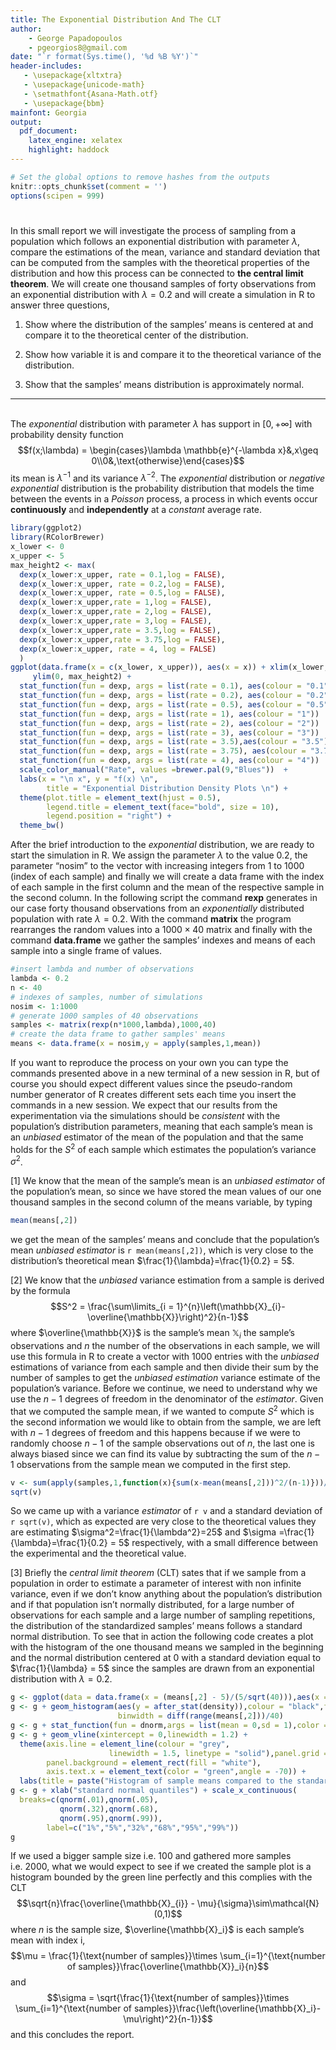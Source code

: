 ```yaml
---
title: The Exponential Distribution And The CLT
author: 
    - George Papadopoulos 
    - pgeorgios8@gmail.com
date: "`r format(Sys.time(), '%d %B %Y')`"
header-includes:
   - \usepackage{xltxtra}
   - \usepackage{unicode-math}
   - \setmathfont{Asana-Math.otf}
   - \usepackage{bbm}
mainfont: Georgia
output:
  pdf_document:
    latex_engine: xelatex
    highlight: haddock
---
```


```r
# Set the global options to remove hashes from the outputs
knitr::opts_chunk$set(comment = '')
options(scipen = 999)
```
# \textcolor{red}{abstract}
  In this small report we will investigate the process of sampling from a
  population which follows an exponential distribution with parameter $\lambda$, compare
  the estimations of the mean, variance and standard deviation that can be computed
  from the samples with the theoretical properties of the distribution and how this
  process can be connected to __the central limit theorem__. We will create one thousand
  samples of forty observations from an exponential distribution with $\lambda = 0.2$
  and will create a simulation in R to answer three questions,
  
  1. Show where the distribution of the samples’ means is centered at and compare it to the theoretical
  center of the distribution.
  
  2. Show how variable it is and compare it to the theoretical variance of the distribution.
  
  3. Show that the samples’ means distribution is approximately normal.</br>
  
----
</br> The *exponential* distribution with parameter $\lambda$ has support in $[0,+\infty]$ with probability density
function $$f(x;\lambda) = \begin{cases}\lambda \mathbb{e}^{-\lambda x}&,x\geq 0\\0&,\text{otherwise}\end{cases}$$ its
mean is $\lambda^{-1}$ and its variance $\lambda^{-2}$. The *exponential* distribution or *negative exponential*
distribution is the probability distribution that models the time between the events in a *Poisson* process, 
a process in which events occur **continuously** and **independently** at a *constant* average rate.

```r
library(ggplot2)
library(RColorBrewer)
x_lower <- 0
x_upper <- 5
max_height2 <- max(
  dexp(x_lower:x_upper, rate = 0.1,log = FALSE),
  dexp(x_lower:x_upper, rate = 0.2,log = FALSE),
  dexp(x_lower:x_upper, rate = 0.5,log = FALSE),
  dexp(x_lower:x_upper,rate = 1,log = FALSE),
  dexp(x_lower:x_upper,rate = 2,log = FALSE),
  dexp(x_lower:x_upper,rate = 3,log = FALSE),
  dexp(x_lower:x_upper,rate = 3.5,log = FALSE),
  dexp(x_lower:x_upper,rate = 3.75,log = FALSE),
  dexp(x_lower:x_upper, rate = 4, log = FALSE)
  )
ggplot(data.frame(x = c(x_lower, x_upper)), aes(x = x)) + xlim(x_lower, x_upper) + 
     ylim(0, max_height2) +
  stat_function(fun = dexp, args = list(rate = 0.1), aes(colour = "0.1"))   +
  stat_function(fun = dexp, args = list(rate = 0.2), aes(colour = "0.2"))   +
  stat_function(fun = dexp, args = list(rate = 0.5), aes(colour = "0.5"))   + 
  stat_function(fun = dexp, args = list(rate = 1), aes(colour = "1"))       + 
  stat_function(fun = dexp, args = list(rate = 2), aes(colour = "2"))       + 
  stat_function(fun = dexp, args = list(rate = 3), aes(colour = "3"))       + 
  stat_function(fun = dexp, args = list(rate = 3.5),aes(colour = "3.5"))    +
  stat_function(fun = dexp, args = list(rate = 3.75), aes(colour = "3.75")) +
  stat_function(fun = dexp, args = list(rate = 4), aes(colour = "4"))       +
  scale_color_manual("Rate", values =brewer.pal(9,"Blues"))  +
  labs(x = "\n x", y = "f(x) \n", 
        title = "Exponential Distribution Density Plots \n") + 
  theme(plot.title = element_text(hjust = 0.5),
        legend.title = element_text(face="bold", size = 10),
        legend.position = "right") + 
  theme_bw()
```

After the brief introduction to the *exponential* distribution, we are ready to start the simulation in R. 
We assign the parameter $\lambda$ to the value $0.2$, the parameter "nosim" to the vector with increasing 
integers from $1$ to $1000$ (index of each sample) and finally we will create a data frame with the index
of each sample in the first column and the mean of the respective sample in the second column.
In the following script the command **rexp** generates in our case forty thousand
observations from an *exponentially* distributed population with rate $\lambda = 0.2$. With the 
command **matrix** the program rearranges the random values into a $1000\times 40$ matrix and finally with 
the command **data.frame** we gather the samples' indexes and means of each sample into a single frame of values.

```r
#insert lambda and number of observations
lambda <- 0.2
n <- 40
# indexes of samples, number of simulations
nosim <- 1:1000
# generate 1000 samples of 40 observations
samples <- matrix(rexp(n*1000,lambda),1000,40)
# create the data frame to gather samples' means
means <- data.frame(x = nosim,y = apply(samples,1,mean))
```

If you want to reproduce the process on your own you can type the commands presented above in a new terminal of a new
session in R, but of course you should expect different values since the pseudo-random number generator of R creates
different sets each time you insert the commands in a new session. We expect that our results from the 
experimentation via the simulations should be *consistent* with the population's distribution parameters, meaning that 
each sample's mean is an _unbiased_ estimator of the mean of the population and that the same holds for 
the $S^2$ of each sample which estimates the population's variance $\sigma^2$.

[1] We know that the mean of the sample's mean is an *unbiased estimator* of the population's mean, so since
we have stored the mean values of our one thousand samples in the second column of the means variable, by typing

```r
mean(means[,2])
```

we get the mean of the samples' means and conclude that the population's mean *unbiased estimator* is 
`r mean(means[,2])`, which is very close to the distribution's theoretical mean $\frac{1}{\lambda}=\frac{1}{0.2} = 5$.

[2] We know that the *unbiased* variance estimation from a sample is derived by the formula $$S^2 = 
\frac{\sum\limits_{i = 1}^{n}\left(\mathbb{X}_{i}-\overline{\mathbb{X}}\right)^2}{n-1}$$ where $\overline{\mathbb{X}}$
is the sample's mean $\mathbb{X}_{i}$ the sample's observations and $n$ the number of the observations in each sample, 
we will use this formula in R to create a vector with 1000 entries with the *unbiased* estimations 
of variance from each sample and then divide their sum by the number of samples to get the *unbiased estimation* variance 
estimate of the population's variance. Before we continue, we need to understand why we use the $n-1$ degrees of freedom 
in the denominator of the *estimator*. Given that we computed the sample mean, if we wanted to compute $S^2$ which is the 
second information we would like to obtain from the sample, we are left with $n−1$ degrees of freedom and this happens 
because if we were to randomly choose $n-1$ of the sample observations out of $n$, the last one is always biased since we
can find its value by subtracting the sum of the $n-1$ observations from the sample mean we computed in the first step.

```r
v <- sum(apply(samples,1,function(x){sum(x-mean(means[,2]))^2/(n-1)}))/1000
sqrt(v)
```

So we came up with a variance *estimator* of `r v` and a standard deviation of `r sqrt(v)`, 
which as expected are very close to the theoretical values they are estimating 
$\sigma^2=\frac{1}{\lambda^2}=25$ and $\sigma =\frac{1}{\lambda}=\frac{1}{0.2} = 5$ 
respectively, with a small difference between the experimental and the theoretical value.

[3] Briefly the *central limit theorem* (CLT) sates that if we sample from a population in order to estimate a
parameter of interest with non infinite variance, even if we don't know anything about the population's distribution and 
if that population isn't normally distributed,
for a large number of observations for each sample and a large number of sampling repetitions, the distribution of the 
standardized samples' means follows a standard normal distribution. To see that in action the following code creates a 
plot with the histogram of the one thousand means we sampled in the beginning and the normal distribution centered at 
0 with a standard deviation equal to $\frac{1}{\lambda} = 5$ since the samples are drawn from an exponential
distribution with $\lambda = 0.2$.

```r
g <- ggplot(data = data.frame(x = (means[,2] - 5)/(5/sqrt(40))),aes(x = x))
g <- g + geom_histogram(aes(y = after_stat(density)),colour = "black",fill = "red",
                        binwidth = diff(range(means[,2]))/40)
g <- g + stat_function(fun = dnorm,args = list(mean = 0,sd = 1),color = "green",linewidth = 1.5)
g <- g + geom_vline(xintercept = 0,linewidth = 1.2) + 
  theme(axis.line = element_line(colour = "grey", 
                      linewidth = 1.5, linetype = "solid"),panel.grid = element_blank(),
        panel.background = element_rect(fill = "white"),
        axis.text.x = element_text(color = "green",angle = -70)) + 
  labs(title = paste("Histogram of sample means compared to the standard normal N(0,1)")) 
g <- g + xlab("standard normal quantiles") + scale_x_continuous(
  breaks=c(qnorm(.01),qnorm(.05),
           qnorm(.32),qnorm(.68),
           qnorm(.95),qnorm(.99)),
        label=c("1%","5%","32%","68%","95%","99%"))
g
```

If we used a bigger sample size i.e. 100 and gathered more samples i.e. 2000, what we would expect to see if we created
the sample plot is a histogram bounded by the green line perfectly and  this complies with the CLT
$$\sqrt{n}\frac{\overline{\mathbb{X}_{i}} - \mu}{\sigma}\sim\mathcal{N}(0,1)$$ where $n$ is the sample size,
$\overline{\mathbb{X}_i}$ is each sample's mean with index i, $$\mu = \frac{1}{\text{number of samples}}\times
\sum_{i=1}^{\text{number of samples}}\frac{\overline{\mathbb{X}}_i}{n}$$ and $$\sigma = \sqrt{\frac{1}{\text{number of 
samples}}\times \sum_{i=1}^{\text{number of samples}}\frac{\left(\overline{\mathbb{X}_i}-\mu\right)^2}{n-1}}$$ and this
concludes the report.